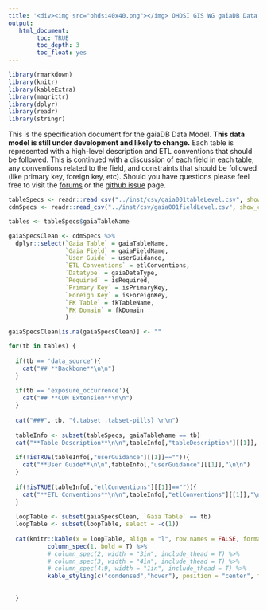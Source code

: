 ```yaml
---
title: '<div><img src="ohdsi40x40.png"></img> OHDSI GIS WG gaiaDB Data Model </div>'
output:
   html_document:
        toc: TRUE
        toc_depth: 3
        toc_float: yes
---
```


```r

library(rmarkdown)
library(knitr)
library(kableExtra)
library(magrittr)
library(dplyr)
library(readr)
library(stringr)

```

This is the specification document for the gaiaDB Data Model. **This data model is still under development and likely to change.**  Each table is represented with a high-level description and ETL conventions that should be followed. This is continued with a discussion of each field in each table, any conventions related to the field, and constraints that should be followed (like primary key, foreign key, etc). Should you have questions please feel free to visit the [forums](https://forums.ohdsi.org/) or the [github issue](https://github.com/ohdsi/GIS/issues) page.
<br>

```r

tableSpecs <- readr::read_csv("../inst/csv/gaia001tableLevel.csv", show_col_types = FALSE)
cdmSpecs <- readr::read_csv("../inst/csv/gaia001fieldLevel.csv", show_col_types = FALSE)

tables <- tableSpecs$gaiaTableName

gaiaSpecsClean <- cdmSpecs %>%
  dplyr::select(`Gaia Table` = gaiaTableName,
                `Gaia Field` = gaiaFieldName,
                `User Guide` = userGuidance,
                `ETL Conventions` = etlConventions,
                `Datatype` = gaiaDataType,
                `Required` = isRequired,
                `Primary Key` = isPrimaryKey,
                `Foreign Key` = isForeignKey,
                `FK Table` = fkTableName,
                `FK Domain` = fkDomain
                )

gaiaSpecsClean[is.na(gaiaSpecsClean)] <- ""

for(tb in tables) {
  
  if(tb == 'data_source'){
    cat("## **Backbone**\n\n")
  }
  
  if(tb == 'exposure_occurrence'){
    cat("## **CDM Extension**\n\n")
  }
  
  cat("###", tb, "{.tabset .tabset-pills} \n\n")
  
  tableInfo <- subset(tableSpecs, gaiaTableName == tb)
  cat("**Table Description**\n\n",tableInfo[,"tableDescription"][[1]], "\n\n")
  
  if(!isTRUE(tableInfo[,"userGuidance"][[1]]=="")){
    cat("**User Guide**\n\n",tableInfo[,"userGuidance"][[1]],"\n\n")
  }
  
  if(!isTRUE(tableInfo[,"etlConventions"][[1]]=="")){
    cat("**ETL Conventions**\n\n",tableInfo[,"etlConventions"][[1]],"\n\n")
  }
  
  loopTable <- subset(gaiaSpecsClean, `Gaia Table` == tb)
  loopTable <- subset(loopTable, select = -c(1))
 
  cat(knitr::kable(x = loopTable, align = "l", row.names = FALSE, format = "html", escape = FALSE) %>%
           column_spec(1, bold = T) %>%
           # column_spec(2, width = "3in", include_thead = T) %>%
           # column_spec(3, width = "4in", include_thead = T) %>%
           # column_spec(4:9, width = "1in", include_thead = T) %>%
           kable_styling(c("condensed","hover"), position = "center", full_width = T, font_size = 13))
         
  
  }



```
